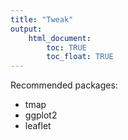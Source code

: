 ```yaml
---
title: "Tweak"
output: 
    html_document:
        toc: TRUE
        toc_float: TRUE
---
```


Recommended packages:

* tmap
* ggplot2
* leaflet

